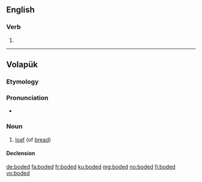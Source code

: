 ==English==

===Verb===
{{head|en|verb form}}

# {{en-past of|bode}}

----

==Volapük==

===Etymology===
{{suffix|bod|ed|lang=vo}}

===Pronunciation===
* {{IPA|/boˈded/|lang=vo}}

===Noun===
{{vo-noun}}

# [[loaf]] (of [[bread]])

====Declension====
{{vo-decl-noun}}

[[de:boded]]
[[fa:boded]]
[[fr:boded]]
[[ku:boded]]
[[mg:boded]]
[[no:boded]]
[[fi:boded]]
[[vo:boded]]